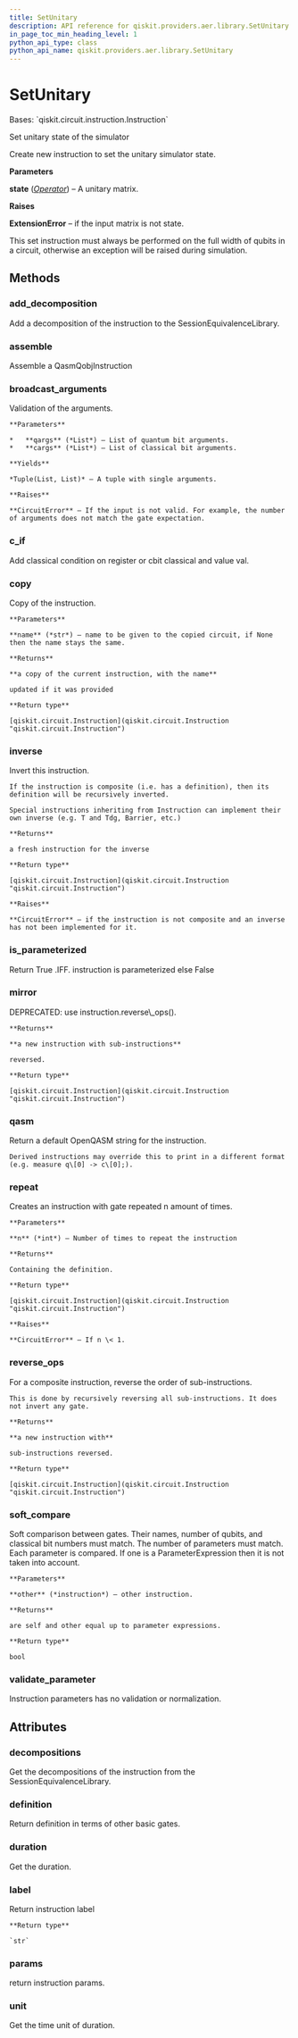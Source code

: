```yaml
---
title: SetUnitary
description: API reference for qiskit.providers.aer.library.SetUnitary
in_page_toc_min_heading_level: 1
python_api_type: class
python_api_name: qiskit.providers.aer.library.SetUnitary
---
```


# SetUnitary

<Class id="qiskit.providers.aer.library.SetUnitary" isDedicatedPage={true} github="https://github.com/qiskit/qiskit-aer/tree/stable/0.9/qiskit/providers/aer/library/set_instructions/set_unitary.py" signature="SetUnitary(state)" modifiers="class">
  Bases: `qiskit.circuit.instruction.Instruction`

  Set unitary state of the simulator

  Create new instruction to set the unitary simulator state.

  **Parameters**

  **state** ([*Operator*](qiskit.quantum_info.Operator "qiskit.quantum_info.Operator")) – A unitary matrix.

  **Raises**

  **ExtensionError** – if the input matrix is not state.

  <Admonition title="Note" type="note">
    This set instruction must always be performed on the full width of qubits in a circuit, otherwise an exception will be raised during simulation.
  </Admonition>

  ## Methods

  <span id="qiskit-providers-aer-library-setunitary-add-decomposition" />

  ### add\_decomposition

  <Function id="qiskit.providers.aer.library.SetUnitary.add_decomposition" signature="SetUnitary.add_decomposition(decomposition)">
    Add a decomposition of the instruction to the SessionEquivalenceLibrary.
  </Function>

  <span id="qiskit-providers-aer-library-setunitary-assemble" />

  ### assemble

  <Function id="qiskit.providers.aer.library.SetUnitary.assemble" signature="SetUnitary.assemble()">
    Assemble a QasmQobjInstruction
  </Function>

  <span id="qiskit-providers-aer-library-setunitary-broadcast-arguments" />

  ### broadcast\_arguments

  <Function id="qiskit.providers.aer.library.SetUnitary.broadcast_arguments" signature="SetUnitary.broadcast_arguments(qargs, cargs)">
    Validation of the arguments.

    **Parameters**

    *   **qargs** (*List*) – List of quantum bit arguments.
    *   **cargs** (*List*) – List of classical bit arguments.

    **Yields**

    *Tuple(List, List)* – A tuple with single arguments.

    **Raises**

    **CircuitError** – If the input is not valid. For example, the number of arguments does not match the gate expectation.
  </Function>

  <span id="qiskit-providers-aer-library-setunitary-c-if" />

  ### c\_if

  <Function id="qiskit.providers.aer.library.SetUnitary.c_if" signature="SetUnitary.c_if(classical, val)">
    Add classical condition on register or cbit classical and value val.
  </Function>

  <span id="qiskit-providers-aer-library-setunitary-copy" />

  ### copy

  <Function id="qiskit.providers.aer.library.SetUnitary.copy" signature="SetUnitary.copy(name=None)">
    Copy of the instruction.

    **Parameters**

    **name** (*str*) – name to be given to the copied circuit, if None then the name stays the same.

    **Returns**

    **a copy of the current instruction, with the name**

    updated if it was provided

    **Return type**

    [qiskit.circuit.Instruction](qiskit.circuit.Instruction "qiskit.circuit.Instruction")
  </Function>

  <span id="qiskit-providers-aer-library-setunitary-inverse" />

  ### inverse

  <Function id="qiskit.providers.aer.library.SetUnitary.inverse" signature="SetUnitary.inverse()">
    Invert this instruction.

    If the instruction is composite (i.e. has a definition), then its definition will be recursively inverted.

    Special instructions inheriting from Instruction can implement their own inverse (e.g. T and Tdg, Barrier, etc.)

    **Returns**

    a fresh instruction for the inverse

    **Return type**

    [qiskit.circuit.Instruction](qiskit.circuit.Instruction "qiskit.circuit.Instruction")

    **Raises**

    **CircuitError** – if the instruction is not composite and an inverse has not been implemented for it.
  </Function>

  <span id="qiskit-providers-aer-library-setunitary-is-parameterized" />

  ### is\_parameterized

  <Function id="qiskit.providers.aer.library.SetUnitary.is_parameterized" signature="SetUnitary.is_parameterized()">
    Return True .IFF. instruction is parameterized else False
  </Function>

  <span id="qiskit-providers-aer-library-setunitary-mirror" />

  ### mirror

  <Function id="qiskit.providers.aer.library.SetUnitary.mirror" signature="SetUnitary.mirror()">
    DEPRECATED: use instruction.reverse\_ops().

    **Returns**

    **a new instruction with sub-instructions**

    reversed.

    **Return type**

    [qiskit.circuit.Instruction](qiskit.circuit.Instruction "qiskit.circuit.Instruction")
  </Function>

  <span id="qiskit-providers-aer-library-setunitary-qasm" />

  ### qasm

  <Function id="qiskit.providers.aer.library.SetUnitary.qasm" signature="SetUnitary.qasm()">
    Return a default OpenQASM string for the instruction.

    Derived instructions may override this to print in a different format (e.g. measure q\[0] -> c\[0];).
  </Function>

  <span id="qiskit-providers-aer-library-setunitary-repeat" />

  ### repeat

  <Function id="qiskit.providers.aer.library.SetUnitary.repeat" signature="SetUnitary.repeat(n)">
    Creates an instruction with gate repeated n amount of times.

    **Parameters**

    **n** (*int*) – Number of times to repeat the instruction

    **Returns**

    Containing the definition.

    **Return type**

    [qiskit.circuit.Instruction](qiskit.circuit.Instruction "qiskit.circuit.Instruction")

    **Raises**

    **CircuitError** – If n \< 1.
  </Function>

  <span id="qiskit-providers-aer-library-setunitary-reverse-ops" />

  ### reverse\_ops

  <Function id="qiskit.providers.aer.library.SetUnitary.reverse_ops" signature="SetUnitary.reverse_ops()">
    For a composite instruction, reverse the order of sub-instructions.

    This is done by recursively reversing all sub-instructions. It does not invert any gate.

    **Returns**

    **a new instruction with**

    sub-instructions reversed.

    **Return type**

    [qiskit.circuit.Instruction](qiskit.circuit.Instruction "qiskit.circuit.Instruction")
  </Function>

  <span id="qiskit-providers-aer-library-setunitary-soft-compare" />

  ### soft\_compare

  <Function id="qiskit.providers.aer.library.SetUnitary.soft_compare" signature="SetUnitary.soft_compare(other)">
    Soft comparison between gates. Their names, number of qubits, and classical bit numbers must match. The number of parameters must match. Each parameter is compared. If one is a ParameterExpression then it is not taken into account.

    **Parameters**

    **other** (*instruction*) – other instruction.

    **Returns**

    are self and other equal up to parameter expressions.

    **Return type**

    bool
  </Function>

  <span id="qiskit-providers-aer-library-setunitary-validate-parameter" />

  ### validate\_parameter

  <Function id="qiskit.providers.aer.library.SetUnitary.validate_parameter" signature="SetUnitary.validate_parameter(parameter)">
    Instruction parameters has no validation or normalization.
  </Function>

  ## Attributes

  ### decompositions

  <Attribute id="qiskit.providers.aer.library.SetUnitary.decompositions">
    Get the decompositions of the instruction from the SessionEquivalenceLibrary.
  </Attribute>

  ### definition

  <Attribute id="qiskit.providers.aer.library.SetUnitary.definition">
    Return definition in terms of other basic gates.
  </Attribute>

  ### duration

  <Attribute id="qiskit.providers.aer.library.SetUnitary.duration">
    Get the duration.
  </Attribute>

  ### label

  <Attribute id="qiskit.providers.aer.library.SetUnitary.label">
    Return instruction label

    **Return type**

    `str`
  </Attribute>

  ### params

  <Attribute id="qiskit.providers.aer.library.SetUnitary.params">
    return instruction params.
  </Attribute>

  ### unit

  <Attribute id="qiskit.providers.aer.library.SetUnitary.unit">
    Get the time unit of duration.
  </Attribute>
</Class>

